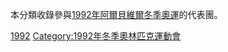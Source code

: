 本分類收錄參與[[1992年冬季奥林匹克运动会|1992年阿爾貝維爾冬季奧運]]的代表團。

[[Category:冬季奥林匹克运动会代表团|1992]]
[[Category:1992年冬季奧林匹克運動會|Category:1992年冬季奧林匹克運動會]]